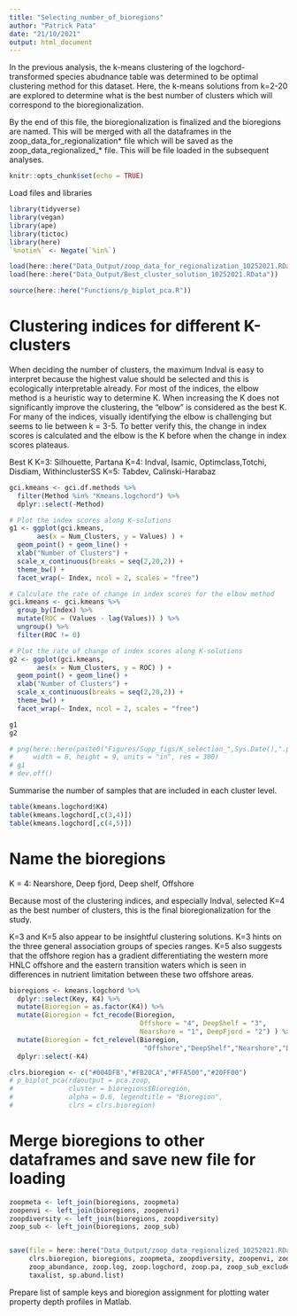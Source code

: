 ```yaml
---
title: "Selecting_number_of_bioregions"
author: "Patrick Pata"
date: "21/10/2021"
output: html_document
---
```


In the previous analysis, the k-means clustering of the logchord-transformed species abudnance table was determined to be optimal clustering method for this dataset. Here, the k-means solutions from k=2-20 are explored to determine what is the best number of clusters which will correspond to the bioregionalization.

By the end of this file, the bioregionalization is finalized and the bioregions are named. This will be merged with all the dataframes in the zoop_data_for_regionalization* file which will be saved as the zoop_data_regionalized_* file. This will be file loaded in the subsequent analyses.

```r
knitr::opts_chunk$set(echo = TRUE)
```

Load files and libraries
```r
library(tidyverse)
library(vegan)
library(ape)
library(tictoc)
library(here)
`%notin%` <- Negate(`%in%`)

load(here::here("Data_Output/zoop_data_for_regionalization_10252021.RData"))
load(here::here("Data_Output/Best_cluster_solution_10252021.RData"))

source(here::here("Functions/p_biplot_pca.R"))
```


# Clustering indices for different K-clusters
When deciding the number of clusters, the maximum Indval is easy to interpret because the highest value should be selected and this is ecologically interpretable already. For most of the indices, the elbow method is a heuristic way to determine K. When increasing the K does not significantly improve the clustering, the "elbow" is considered as the best K. For many of the indices, visually identifying the elbow is challenging but seems to lie between k = 3-5. To better verify this, the change in index scores is calculated and the elbow is the K before when the change in index scores plateaus.

Best K
K=3: Silhouette, Partana
K=4: Indval, Isamic, Optimclass,Totchi, Disdiam, WithinclusterSS
K=5: Tabdev, Calinski-Harabaz

```r
gci.kmeans <- gci.df.methods %>% 
  filter(Method %in% "Kmeans.logchord") %>% 
  dplyr::select(-Method)

# Plot the index scores along K-solutions
g1 <- ggplot(gci.kmeans, 
       aes(x = Num_Clusters, y = Values) ) + 
  geom_point() + geom_line() +
  xlab("Number of Clusters") +
  scale_x_continuous(breaks = seq(2,20,2)) +
  theme_bw() +
  facet_wrap(~ Index, ncol = 2, scales = "free")

# Calculate the rate of change in index scores for the elbow method
gci.kmeans <- gci.kmeans %>% 
  group_by(Index) %>% 
  mutate(ROC = (Values - lag(Values)) ) %>% 
  ungroup() %>% 
  filter(ROC != 0)

# Plot the rate of change of index scores along K-solutions
g2 <- ggplot(gci.kmeans, 
       aes(x = Num_Clusters, y = ROC) ) + 
  geom_point() + geom_line() +
  xlab("Number of Clusters") +
  scale_x_continuous(breaks = seq(2,20,2)) +
  theme_bw() +
  facet_wrap(~ Index, ncol = 2, scales = "free")

g1 
g2

# png(here::here(paste0("Figures/Supp_figs/K_selection_",Sys.Date(),".png")),
#     width = 8, height = 9, units = "in", res = 300)
# g1
# dev.off()
```

Summarise the number of samples that are included in each cluster level. 
```r
table(kmeans.logchord$K4)
table(kmeans.logchord[,c(3,4)])
table(kmeans.logchord[,c(4,5)])
```


# Name the bioregions
K = 4: Nearshore, Deep fjord, Deep shelf, Offshore

Because most of the clustering indices, and especially Indval, selected K=4 as the best number of clusters, this is the final bioregionalization for the study. 

K=3 and K=5 also appear to be insightful clustering solutions. K=3 hints on the three general association groups of species ranges. K=5 also suggests that the offshore region has a gradient differentiating the western more HNLC offshore and the eastern transition waters which is seen in differences in nutrient limitation between these two offshore areas.
```r
bioregions <- kmeans.logchord %>% 
  dplyr::select(Key, K4) %>% 
  mutate(Bioregion = as.factor(K4)) %>% 
  mutate(Bioregion = fct_recode(Bioregion,
                                 Offshore = "4", DeepShelf = "3",
                                 Nearshore = "1", DeepFjord = "2") ) %>% 
  mutate(Bioregion = fct_relevel(Bioregion,
                                  "Offshore","DeepShelf","Nearshore","DeepFjord")) %>% 
  dplyr::select(-K4)

clrs.bioregion <- c("#004DFB","#FB20CA","#FFA500","#20FF00")
# p_biplot_pca(rdaoutput = pca.zoop, 
#              cluster = bioregions$Bioregion,
#              alpha = 0.6, legendtitle = "Bioregion",
#              clrs = clrs.bioregion)
```

# Merge bioregions to other dataframes and save new file for loading
```r
zoopmeta <- left_join(bioregions, zoopmeta)
zoopenvi <- left_join(bioregions, zoopenvi)
zoopdiversity <- left_join(bioregions, zoopdiversity)
zoop_sub <- left_join(bioregions, zoop_sub)


save(file = here::here("Data_Output/zoop_data_regionalized_10252021.RData"),
     clrs.bioregion, bioregions, zoopmeta, zoopdiversity, zoopenvi, zoop_sub,
     zoop_abundance, zoop.log, zoop.logchord, zoop.pa, zoop_sub_excluded,
     taxalist, sp.abund.list)
```

Prepare list of sample keys and bioregion assignment for plotting water property depth profiles in Matlab.
```r

```

